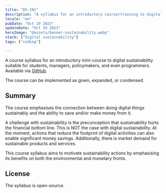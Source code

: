 ```yaml
---
title: "DS-101"
description: "A syllabus for an introductory course/training to digital sustainability"
locale: "en"
pubDate: "Oct 19 2023"
updateDate: "Oct 19 2023"
heroImage: "@assets/banner-sustainability.webp"
stack: ["Digital sustainability"]
tags: ["coding"]

---
```


A course syllabus for an introductory mini-course to digital sustainability suitable for students, managers, policymakers, and even programmers. Available via [GitHub](https://github.com/jbolns/ds_101).

The course can be implemented as given, expanded, or condensed.

## Summary
The course emphasises the connection between doing digital things sustainably and the ability to save and/or make money from it.

A challenge with sustainability is the preconception that sustainability hurts the financial bottom line. This is NOT the case with digital sustainability. At the moment, actions that reduce the footprint of digital activities can also enable significant money savings. Additionally, there is market demand for sustainable products and services.

This course syllabus aims to motivate sustainability actions by emphasising its benefits on both the environmental and monetary fronts.

## License
The syllabus is open-source.